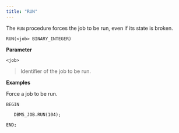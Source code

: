 ```yaml
---
title: "RUN"
---
```


The `RUN` procedure forces the job to be run, even if its state is broken.

`RUN(<job> BINARY_INTEGER)`

**Parameter**

`<job>`

> Identifier of the job to be run.

**Examples**

Force a job to be run.

```text
BEGIN

   DBMS_JOB.RUN(104);

END;
```
